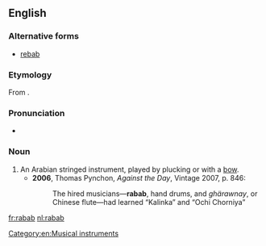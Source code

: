 ==English==

===Alternative forms===
* [[rebab]]

===Etymology===
From {{etyl|ar|en}} {{Arab|[[رباب]]}}.

===Pronunciation===
* {{IPA|/ɹɪˈbæb/}}

===Noun===
{{en-noun}}

# An Arabian stringed instrument, played by plucking or with a [[bow]].
#* '''2006''', Thomas Pynchon, ''Against the Day'', Vintage 2007, p. 846:
#*: The hired musicians—'''rabab''', hand drums, and ''ghärawnay'', or Chinese flute—had learned “Kalinka” and “Ochi Chorniya”

[[Category:en:Musical instruments]]

[[fr:rabab]]
[[nl:rabab]]
